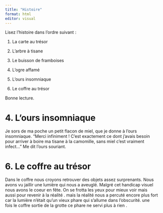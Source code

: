 ```yaml
---
title: "Histoire"
format: html
editor: visual
---
```


Lisez l'histoire dans l'ordre suivant :

1.  La carte au trésor

2.  L'arbre à tisane

3.  Le buisson de framboises

4.  L'ogre affamé

5.  L'ours insomniaque

6.  Le coffre au trésor

Bonne lecture.

# 4. L'ours insomniaque
Je sors de ma poche un petit flacon de miel, que je donne à l'ours insomniaque. "Merci infiniment ! C'est exactement ce dont j'avais besoin pour arriver à boire ma tisane à la camomille, sans miel c'est vraiment infect..." Me dit l'ours souriant.

# 6. Le coffre au trésor 
Dans le coffre nous croyons retrouver des objets assez surprenants. 
Nous avons vu jaillir une lumière qui nous a aveuglé. 
Malgré cet handicap visuel nous avons le coeur en fête. 
On se frotta les yeux pour mieux voir mais aussi pour revenir à la réalité .
 mais la réalité nous a percuté encore plus fort car la lumière n'était qu'un vieux phare qui s'allume dans l'obscurité. 
une fois le coffre sortie de la grotte ce phare ne servi plus à rien .
[](images/baggit_magette_coffre.jpg)

